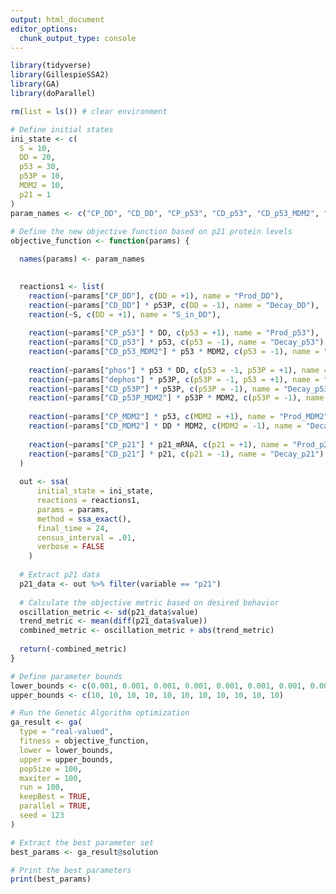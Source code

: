 ```yaml
---
output: html_document
editor_options: 
  chunk_output_type: console
---
```

```r
library(tidyverse)
library(GillespieSSA2)
library(GA)
library(doParallel)
```

```r
rm(list = ls()) # clear environment

# Define initial states
ini_state <- c(
  S = 10, 
  DD = 20, 
  p53 = 30, 
  p53P = 10,
  MDM2 = 10,
  p21 = 1
)
param_names <- c("CP_DD", "CD_DD", "CP_p53", "CD_p53", "CD_p53_MDM2", "phos", "dephos", "CD_p53P", "CD_p53P_MDM2", "CP_MDM2", "CD_MDM2", "CP_p21", "CD_p21")
  
# Define the new objective function based on p21 protein levels
objective_function <- function(params) {

  names(params) <- param_names

  
  reactions1 <- list(
    reaction(~params["CP_DD"], c(DD = +1), name = "Prod_DD"),
    reaction(~params["CD_DD"] * p53P, c(DD = -1), name = "Decay_DD"),
    reaction(~S, c(DD = +1), name = "S_in_DD"), 
    
    reaction(~params["CP_p53"] * DD, c(p53 = +1), name = "Prod_p53"),
    reaction(~params["CD_p53"] * p53, c(p53 = -1), name = "Decay_p53"),
    reaction(~params["CD_p53_MDM2"] * p53 * MDM2, c(p53 = -1), name = "Inhibition_p53_MDM2"),
    
    reaction(~params["phos"] * p53 * DD, c(p53 = -1, p53P = +1), name = "Phos_p53"),
    reaction(~params["dephos"] * p53P, c(p53P = -1, p53 = +1), name = "Dephos_p53P"),
    reaction(~params["CD_p53P"] * p53P, c(p53P = -1), name = "Decay_p53P"),
    reaction(~params["CD_p53P_MDM2"] * p53P * MDM2, c(p53P = -1), name = "Inhibition_p53P_MDM2"),
    
    reaction(~params["CP_MDM2"] * p53, c(MDM2 = +1), name = "Prod_MDM2"),
    reaction(~params["CD_MDM2"] * DD * MDM2, c(MDM2 = -1), name = "Decay_MDM2"),
    
    reaction(~params["CP_p21"] * p21_mRNA, c(p21 = +1), name = "Prod_p21"),
    reaction(~params["CD_p21"] * p21, c(p21 = -1), name = "Decay_p21")
  )
  
  out <- ssa(
      initial_state = ini_state,
      reactions = reactions1,
      params = params,
      method = ssa_exact(),
      final_time = 24,
      census_interval = .01,
      verbose = FALSE
    )
  
  # Extract p21 data
  p21_data <- out %>% filter(variable == "p21")
  
  # Calculate the objective metric based on desired behavior
  oscillation_metric <- sd(p21_data$value)
  trend_metric <- mean(diff(p21_data$value))
  combined_metric <- oscillation_metric + abs(trend_metric)
  
  return(-combined_metric)
}
```

```r
# Define parameter bounds
lower_bounds <- c(0.001, 0.001, 0.001, 0.001, 0.001, 0.001, 0.001, 0.001, 0.001, 0.001, 0.001)
upper_bounds <- c(10, 10, 10, 10, 10, 10, 10, 10, 10, 10, 10)

# Run the Genetic Algorithm optimization
ga_result <- ga(
  type = "real-valued",
  fitness = objective_function,
  lower = lower_bounds,
  upper = upper_bounds,
  popSize = 100,
  maxiter = 100,
  run = 100,
  keepBest = TRUE,
  parallel = TRUE,
  seed = 123
)

# Extract the best parameter set
best_params <- ga_result@solution

# Print the best parameters
print(best_params)
```